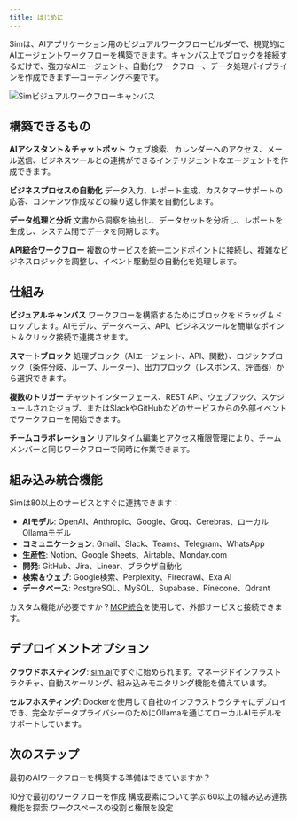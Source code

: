 ```yaml
---
title: はじめに
---
```



Simは、AIアプリケーション用のビジュアルワークフロービルダーで、視覚的にAIエージェントワークフローを構築できます。キャンバス上でブロックを接続するだけで、強力なAIエージェント、自動化ワークフロー、データ処理パイプラインを作成できます—コーディング不要です。

<div className="flex justify-center">
  <Image
    src="/static/introduction.png"
    alt="Simビジュアルワークフローキャンバス"
    width={700}
    height={450}
    className="my-6"
  />
</div>

## 構築できるもの

**AIアシスタント＆チャットボット**
ウェブ検索、カレンダーへのアクセス、メール送信、ビジネスツールとの連携ができるインテリジェントなエージェントを作成できます。

**ビジネスプロセスの自動化**
データ入力、レポート生成、カスタマーサポートの応答、コンテンツ作成などの繰り返し作業を自動化します。

**データ処理と分析**
文書から洞察を抽出し、データセットを分析し、レポートを生成し、システム間でデータを同期します。

**API統合ワークフロー**
複数のサービスを統一エンドポイントに接続し、複雑なビジネスロジックを調整し、イベント駆動型の自動化を処理します。

## 仕組み

**ビジュアルキャンバス**
ワークフローを構築するためにブロックをドラッグ＆ドロップします。AIモデル、データベース、API、ビジネスツールを簡単なポイント＆クリック接続で連携させます。

**スマートブロック**
処理ブロック（AIエージェント、API、関数）、ロジックブロック（条件分岐、ループ、ルーター）、出力ブロック（レスポンス、評価器）から選択できます。

**複数のトリガー**
チャットインターフェース、REST API、ウェブフック、スケジュールされたジョブ、またはSlackやGitHubなどのサービスからの外部イベントでワークフローを開始できます。

**チームコラボレーション**
リアルタイム編集とアクセス権限管理により、チームメンバーと同じワークフローで同時に作業できます。

## 組み込み統合機能

Simは80以上のサービスとすぐに連携できます：

- **AIモデル**: OpenAI、Anthropic、Google、Groq、Cerebras、ローカルOllamaモデル
- **コミュニケーション**: Gmail、Slack、Teams、Telegram、WhatsApp  
- **生産性**: Notion、Google Sheets、Airtable、Monday.com
- **開発**: GitHub、Jira、Linear、ブラウザ自動化
- **検索＆ウェブ**: Google検索、Perplexity、Firecrawl、Exa AI
- **データベース**: PostgreSQL、MySQL、Supabase、Pinecone、Qdrant

カスタム機能が必要ですか？[MCP統合](/mcp)を使用して、外部サービスと接続できます。

## デプロイメントオプション

**クラウドホスティング**: [sim.ai](https://sim.ai)ですぐに始められます。マネージドインフラストラクチャ、自動スケーリング、組み込みモニタリング機能を備えています。

**セルフホスティング**: Dockerを使用して自社のインフラストラクチャにデプロイでき、完全なデータプライバシーのためにOllamaを通じてローカルAIモデルをサポートしています。

## 次のステップ

最初のAIワークフローを構築する準備はできていますか？

<Cards>
  <Card title="はじめに" href="/getting-started">
    10分で最初のワークフローを作成
  </Card>
  <Card title="ワークフローブロック" href="/blocks">
    構成要素について学ぶ
  </Card>
  <Card title="ツールと連携機能" href="/tools">
    60以上の組み込み連携機能を探索
  </Card>
  <Card title="チーム権限" href="/permissions/roles-and-permissions">
    ワークスペースの役割と権限を設定
  </Card>
</Cards>
